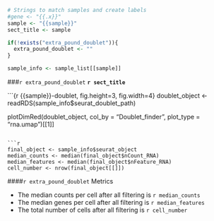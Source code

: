 ```r

# Strings to match samples and create labels
#gene <- "{{.x}}"
sample <- "{{sample}}"
sect_title <- sample

if(!exists("extra_pound_doublet")){
  extra_pound_doublet <- ""
}

sample_info <- sample_list[[sample]]

```

###`r extra_pound_doublet` **`r sect_title`**

```{r {{sample}}-doublet, fig.height=3, fig.width=4}
doublet_object <- readRDS(sample_info$seurat_doublet_path)

plotDimRed(doublet_object,
           col_by = "Doublet_finder",
           plot_type = "rna.umap")[[1]]
```

```r
final_object <- sample_info$seurat_object
median_counts <- median(final_object$nCount_RNA)
median_features <- median(final_object$nFeature_RNA)
cell_number <- nrow(final_object[[]])
```

####`r extra_pound_doublet` Metrics

* The median counts per cell after all filtering is `r median_counts`
* The median genes per cell after all filtering is `r median_features`
* The total number of cells after all filtering is `r cell_number`
